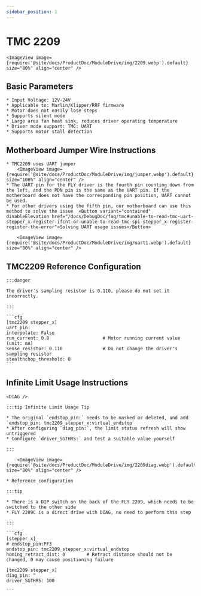 ```yaml
---
sidebar_position: 1
---
```








# TMC 2209

    <ImageView image={require('@site/docs/ProductDoc/ModuleDrive/img/2209.webp').default} size="80%" align="center" />

## Basic Parameters

    * Input Voltage: 12V-24V
    * Applicable to: Marlin/Klipper/RRF firmware
    * Motor does not easily lose steps
    * Supports silent mode
    * Large area fan heat sink, reduces driver operating temperature
    * Driver mode support: TMC: UART
    * Supports motor stall detection

## Motherboard Jumper Wire Instructions

    * TMC2209 uses UART jumper
        <ImageView image={require('@site/docs/ProductDoc/ModuleDrive/img/jumper.webp').default} size="100%" align="center" />
    * The UART pin for the FLY driver is the fourth pin counting down from the left, and the PDN pin is the same as the UART pin. If the motherboard does not have the corresponding pin position, UART cannot be used.
    * For other drivers using the fifth pin, our motherboard can use this method to solve the issue  <Button variant="contained" disableElevation href="/docs/DebugDoc/faq/tmc#unable-to-read-tmc-uart-stepper_x-register-ifcnt-or-unable-to-read-tmc-spi-stepper_x-register-register-the-error">Solving UART usage issues</Button>

        <ImageView image={require('@site/docs/ProductDoc/ModuleDrive/img/uart1.webp').default} size="80%" align="center" />

## TMC2209 Reference Configuration

    :::danger

    The driver's sampling resistor is 0.110, please do not set it incorrectly.

    :::

    ```cfg
    [tmc2209 stepper_x]
    uart_pin: 
    interpolate: False
    run_current: 0.8                    # Motor running current value (unit: mA)
    sense_resistor: 0.110               # Do not change the driver's sampling resistor
    stealthchop_threshold: 0
    ```

## Infinite Limit Usage Instructions

    <DIAG />

    :::tip Infinite Limit Usage Tip

    * The original `endstop_pin:` needs to be masked or deleted, and add `endstop_pin: tmc2209_stepper_x:virtual_endstop`
    * After configuring `diag_pin:`, the limit status refresh will show untriggered
    * Configure `driver_SGTHRS:` and test a suitable value yourself

    :::

        <ImageView image={require('@site/docs/ProductDoc/ModuleDrive/img/2209diag.webp').default} size="80%" align="center" />

    * Reference configuration

    :::tip

    * There is a DIP switch on the back of the FLY 2209, which needs to be switched to the other side
    * FLY 2209C is a direct drive with DIAG, no need to perform this step

    :::

    ```cfg
    [stepper_x]
    # endstop_pin:PF3
    endstop_pin: tmc2209_stepper_x:virtual_endstop
    homing_retract_dist: 0        # Retract distance should not be changed, 0 may cause positioning failure

    [tmc2209 stepper_x]
    diag_pin: ^
    driver_SGTHRS: 100
    
    ```